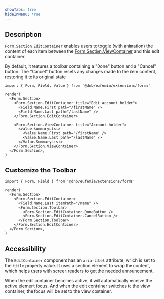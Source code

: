 ```yaml
---
showTabs: true
hideInMenu: true
---
```


## Description

`Form.Section.EditContainer` enables users to toggle (with animation) the content of each item between the [Form.Section.ViewContainer](/uilib/extensions/forms/Form/Section/ViewContainer/) and this edit container.

By default, it features a toolbar containing a "Done" button and a "Cancel" button. The "Cancel" button resets any changes made to the item content, restoring it to its original state.

```tsx
import { Form, Field, Value } from '@dnb/eufemia/extensions/forms'

render(
  <Form.Section>
    <Form.Section.EditContainer title="Edit account holder">
      <Field.Name.First path="/firstName" />
      <Field.Name.Last path="/lastName" />
    </Form.Section.EditContainer>

    <Form.Section.ViewContainer title="Account holder">
      <Value.SummaryList>
        <Value.Name.First path="/firstName" />
        <Value.Name.Last path="/lastName" />
      </Value.SummaryList>
    </Form.Section.ViewContainer>
  </Form.Section>,
)
```

## Customize the Toolbar

```tsx
import { Form, Field } from '@dnb/eufemia/extensions/forms'

render(
  <Form.Section>
    <Form.Section.EditContainer>
      <Field.Name.Last itemPath="/name" />
      <Form.Section.Toolbar>
        <Form.Section.EditContainer.DoneButton />
        <Form.Section.EditContainer.CancelButton />
      </Form.Section.Toolbar>
    </Form.Section.EditContainer>
  </Form.Section>,
)
```

## Accessibility

The `EditContainer` component has an `aria-label` attribute, which is set to the `title` property value. It uses a section element to wrap the content, which helps users with screen readers to get the needed announcement.

When the edit container becomes active, it will automatically receive the active element focus. And when the edit container switches to the view container, the focus will be set to the view container.
